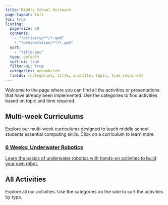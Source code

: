 ```yaml
---
title: Middle School Outreach
page-layout: full
toc: true
listing:
  page-size: 10
  contents:
    - "*activity/**/*.qmd"
    - "*presentation/**/*.qmd"
  sort:
    - "title:asc"
  type: default
  sort-ui: true
  filter-ui: true
  categories: unnumbered
  fields: [categories, title, subtitle, topic, time_required]
---
```


Welcome to the page where you can find all the activities or presentations that have already been implemented. Use the categories to find activities based on topic and time required.

## Multi-week Curriculums

Explore our multi-week curriculums designed to teach middle school students essential computing skills. Click on a curriculum to learn more.

```{=html}
<div class="curriculum-section">
  <div class="curriculum-box">
    <a href="underwater_robotics.qmd">
      <h3>6 Weeks: Underwater Robotics</h3>
      <p>Learn the basics of underwater robotics with hands-on activities to build your own robot.</p>
    </a>
  </div>
</div>
```

## All Activities

Explore all our activities. Use the categories on the side to sort the activities by type.